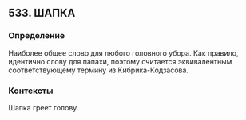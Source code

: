 ## 533. ШАПКА
### Определение
Наиболее общее слово для любого головного убора. Как правило, идентично слову для папахи, поэтому считается эквивалентным соответствующему термину из Кибрика-Кодзасова.

### Контексты
Шапка греет голову.

